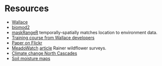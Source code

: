 # Resources

* [Wallace](https://wallaceecomod.github.io/)
* [biomod2](http://www.will.chez-alice.fr/Software.html)
* [maskRangeR](https://cmerow.github.io/maskRangeR/) temporally-spatially matches location to environment data.
* [Training course from Wallace developers](http://biodiversity-informatics-training.org/)
* [Paper on Flickr](https://esajournals.onlinelibrary.wiley.com/doi/abs/10.1002/fee.2142)
* [MeadoWatch](http://www.meadowatch.org/) [article](https://www.hcn.org/issues/50.18/climate-change-volunteer-scientists-study-wildflowers-to-battle-climate-dread-mount-rainier-national-park) Rainer wildflower surveys.
* [Climate change North Cascades](https://www.fs.fed.us/pnw/pubs/pnw_gtr892.pdf)
* [Soil moisture maps](https://link.springer.com/article/10.1007/s10584-010-9855-0#:~:text=Pacific%20Northwest%20(PNW)%20hydrology%20is,impact%20the%20rain%2Fsnow%20balance.&text=By%20the%202080s%2C%20seasonal%20streamflow,and%20rain%E2%80%93snow%20mixed%20watersheds.)

